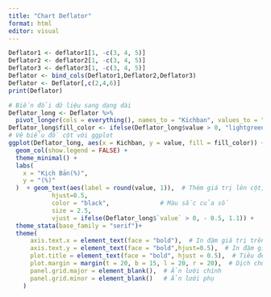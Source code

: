 ---
title: "Chart Deflator"
format: html
editor: visual
---

```{r}

Deflator1 <- deflator1[1, -c(3, 4, 5)]
Deflator2 <- deflator2[1, -c(3, 4, 5)]
Deflator3 <- deflator3[1, -c(3, 4, 5)]
Deflator <- bind_cols(Deflator1,Deflator2,Deflator3)
Deflator <- Deflator[,c(2,4,6)]
print(Deflator)

# Biến đổi dữ liệu sang dạng dài
Deflator_long <- Deflator %>%
  pivot_longer(cols = everything(), names_to = "Kichban", values_to = "value")
Deflator_long$fill_color <- ifelse(Deflator_long$value > 0, "lightgreen", "lightcoral")
# Vẽ biểu đồ cột với ggplot
ggplot(Deflator_long, aes(x = Kichban, y = value, fill = fill_color)) +
  geom_col(show.legend = FALSE) +
  theme_minimal() +
  labs(
    x = "Kịch Bản(%)",
    y = "(%)"
  )  + geom_text(aes(label = round(value, 1)),  # Thêm giá trị lên cột, làm tròn 1 chữ số
            hjust=0.5,
            color = "black",              # Màu sắc của số
            size = 2.5,
            vjust = ifelse(Deflator_long$`value` > 0, - 0.5, 1.1)) +
  theme_stata(base_family = "serif")+
  theme(
      axis.text.x = element_text(face = "bold"),  # In đậm giá trị trên trục x
      axis.text.y = element_text(face = "bold",hjust=0.5),  # In đậm giá trị trên trục y
      plot.title = element_text(face = "bold", hjust = 0.5),  # Tiêu đề in đậm và căn giữa
      plot.margin = margin(t = 20, b = 15, l = 20, r = 20),  # Dịch chuyển biểu đồ xuống dưới
      panel.grid.major = element_blank(),  # Ẩn lưới chính
      panel.grid.minor = element_blank()   # Ẩn lưới phụ
    ) 

```
